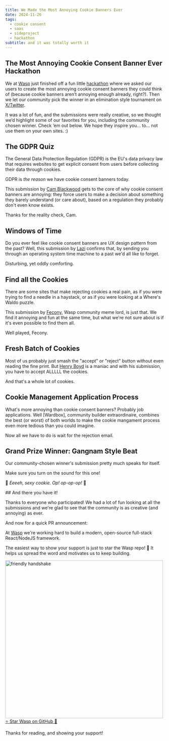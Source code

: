 ```yaml
---
title: We Made the Most Annoying Cookie Banners Ever
date: 2024-11-26
tags:
  - cookie consent
  - saas
  - sideproject
  - hackathon
subtitle: and it was totally worth it
---
```


## The Most Annoying Cookie Consent Banner Ever Hackathon

We at [Wasp](https://wasp-lang.dev) just finished off a fun little [hackathon](https://docs.opensaas.sh/blog/2024-10-10-most-annoying-cookie-banner-contest/) where we asked our users to create the most annoying cookie consent banners they could think of (because cookie banners aren’t annoying enough already, right?). Then we let our community pick the winner in an elimination style tournament on [X/Twitter](https://x.com/wasplang).

It was a lot of fun, and the submissions were really creative, so we thought we’d highlight some of our favorites for you, including the community chosen winner. Check ‘em out below. We hope they inspire you... to... not use them on your own sites. :)

## The GDPR Quiz

The General Data Protection Regulation (GDPR) is the EU's data privacy law that requires websites to get explicit consent from users before collecting their data through cookies.

GDPR is _the reason_ we have cookie consent banners today.

This submission by [Cam Blackwood](https://www.tiktok.com/@cameronblackwoodcode/) gets to the core of why cookie consent banners are annoying: they force users to make a decision about something they barely understand (or care about), based on a regulation they probably don't even know exists.

Thanks for the reality check, Cam.

<VideoPlayer src={camblackwood} />

## Windows of Time

Do you ever feel like cookie consent banners are UX design pattern from the past? Well, this submission by [Lazi](https://github.com/Lezzz) confirms that, by sending you through an operating system time machine to a past we'd all like to forget.

Disturbing, yet oddly comforting.

<VideoPlayer src={gangnam} />

## Find all the Cookies

There are some sites that make rejecting cookies a real pain, as if you were trying to find a needle in a haystack, or as if you were looking at a Where's Waldo puzzle.

This submission by [Fecony](https://github.com/fecony), Wasp community meme lord, is just that. We find it annoying and fun at the same time, but what we're not sure about is if it's even possible to find them all.

Well played, Fecony.

<VideoPlayer src={wheredaway} />

## Fresh Batch of Cookies

Most of us probably just smash the "accept" or "reject" button without even reading the fine print. But [Henry Boyd](https://github.com/henry-boyd) is a maniac and with his submission, you have to accept ALLLLL the cookies.

And that's a whole lot of cookies.

<VideoPlayer src={henryboyd} />

## Cookie Management Application Process

What's more annoying than cookie consent banners? Probably job applications. Well [Wardbox], community builder extraordinaire, combines the best (or worst) of both worlds to make the cookie mangament process even more tedious than you could imagine.

Now all we have to do is wait for the rejection email.

<VideoPlayer src={wardbox} />

## Grand Prize Winner: Gangnam Style Beat

Our community-chosen winner's submission pretty much speaks for itself. 

Make sure you turn on the sound for this one!

🎤 _Eeeeh, sexy cookie. Op! op-op-op!_ 🎵

<VideoPlayer src={gangnamwinner} />
## And there you have it!

Thanks to everyone who participated! We had a lot of fun looking at all the submissions and we're glad to see that the community is as creative (and annoying) as ever.

And now for a quick PR announcement:

At [Wasp](https://wasp.sh/) we're working hard to build a modern, open-source full-stack React/NodeJS framework.

The easiest way to show your support is just to star the Wasp repo! 🐝 It helps us spread the word and motivates us to keep building.

<Image src='https://dev-to-uploads.s3.amazonaws.com/uploads/articles/axqiv01tl1pha9ougp21.gif' alt='friendly handshake' width="500" height="500" loading='lazy' />

<div className="cta">
  <a href="https://github.com/wasp-lang/wasp" target="_blank" rel="noopener noreferrer">
    ⭐️ Star Wasp on GitHub 💪
  </a>
</div>

Thanks for reading, and showing your support!
